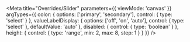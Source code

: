 

<Meta
  title="Overrides/Slider"
  parameters={{
    viewMode: 'canvas'
  }}
  argTypes={{
    color: {
      options: ['primary', 'secondary'],
      control: { type: 'select' }
    },
    valueLabelDisplay: {
      options: ['off', 'on', 'auto'],
      control: { type: 'select' },
      defaultValue: 'auto'
    },
    disabled: {
      control: { type: 'boolean' }
    },
    height: {
      control: { type: 'range', min: 2, max: 8, step: 1 }
    }
  }}
/>

<Canvas>
  <Story name="Slider" story={stories.Demo} />
</Canvas>
